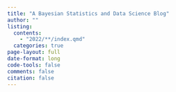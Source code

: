 ```yaml
---
title: "A Bayesian Statistics and Data Science Blog"
author: ""
listing:
  contents: 
    - "2022/**/index.qmd"
  categories: true
page-layout: full
date-format: long
code-tools: false
comments: false
citation: false
---
```


